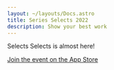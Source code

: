 ```yaml
---
layout: ~/layouts/Docs.astro
title: Series Selects 2022
description: Show your best work
---
```



Selects Selects is almost here!

[Join the event on the App Store](https://apps.apple.com/us/app/id1471473571?eventid=6445211919)